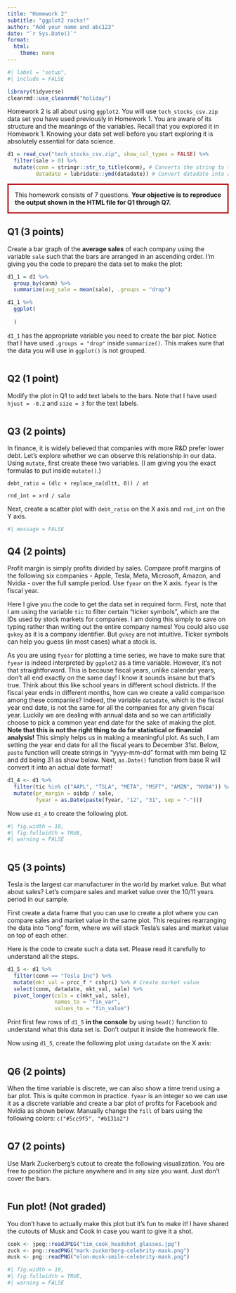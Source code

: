 ```yaml
---
title: "Homework 2"
subtitle: "ggplot2 rocks!"
author: "Add your name and abc123"
date: "`r Sys.Date()`"
format:
  html:
    theme: none
---
```


```r
#| label = "setup",
#| include = FALSE

library(tidyverse)
cleanrmd::use_cleanrmd("holiday")
```


Homework 2 is all about using `ggplot2`. You will use `tech_stocks_csv.zip` data set you have used previously in Homework 1. You are aware of its structure and the meanings of the variables. Recall that you explored it in Homework 1. Knowing your data set well before you start exploring it is absolutely essential for data science.

```r

d1 = read_csv("tech_stocks_csv.zip", show_col_types = FALSE) %>% 
  filter(sale > 0) %>% 
  mutate(conm = stringr::str_to_title(conm), # Converts the string to title case
         datadate = lubridate::ymd(datadate)) # Convert datadate into a date variable
```


<p style="border:3px; border-style:solid; border-color:#b50000; padding: 1em;">This homework consists of 7 questions. <b>Your objective is to reproduce the output shown in the HTML file for Q1 through Q7.</b> </p>


## Q1 (3 points)

Create a bar graph of the **average sales** of each company using the variable `sale` such that the bars are arranged in an ascending order. I'm giving you the code to prepare the data set to make the plot:

```r

d1_1 = d1 %>%
  group_by(conm) %>% 
  summarize(avg_sale = mean(sale), .groups = "drop")

d1_1 %>% 
  ggplot(
    
  )
```

`d1_1` has the appropriate variable you need to create the bar plot. Notice that I have used `.groups = "drop"` inside `summarize()`. This makes sure that the data you will use in `ggplot()` is not grouped.


```r


```

## Q2 (1 point)

Modify the plot in Q1 to add text labels to the bars. Note that I have used `hjust = -0.2` and `size = 3` for the text labels.

```r



```

## Q3 (2 points)

In finance, it is widely believed that companies with more R&D prefer lower debt. Let's explore whether we can observe this relationship in our data. Using `mutate`, first create these two variables. (I am giving you the exact formulas to put inside `mutate()`.)

`debt_ratio = (dlc + replace_na(dltt, 0)) / at`

`rnd_int = xrd / sale`

Next, create a scatter plot with `debt_ratio` on the X axis and `rnd_int` on the Y axis.


```r
#| message = FALSE

```


## Q4 (2 points)

Profit margin is simply profits divided by sales. Compare profit margins of the following six companies - Apple, Tesla, Meta, Microsoft, Amazon, and Nvidia - over the full sample period. Use `fyear` on the X axis. `fyear` is the fiscal year. 

Here I give you the code to get the data set in required form. First, note that I am using the variable `tic` to filter certain "ticker symbols", which are the IDs used by stock markets for companies. I am doing this simply to save on typing rather than writing out the entire company names! You could also use `gvkey` as it is a company identifier. But `gvkey` are not intuitive. Ticker symbols can help you guess (in most cases) what a stock is.


As you are using `fyear` for plotting a time series, we have to make sure that `fyear` is indeed interpreted by `ggplot2` as a time variable. However, it's not that straightforward. This is because fiscal years, unlike calendar years, don't all end exactly on the same day! I know it sounds insane but that's true. Think about this like school years in different school districts. If the fiscal year ends in different months, how can we create a valid comparison among these companies? Indeed, the variable `datadate`, which is the fiscal year end date, is not the same for all the companies for any given fiscal year. Luckily we are dealing with annual data and so we can artificially choose to pick a common year end date for the sake of making the plot. **Note that this is not the right thing to do for statistical or financial analysis!** This simply helps us in making a meaningful plot. As such, I am setting the year end date for all the fiscal years to December 31st. Below, `paste` function will create strings in "yyyy-mm-dd" format with mm being 12 and dd being 31 as show below. Next, `as.Date()` function from base R will convert it into an actual date format!

```r

d1_4 <- d1 %>% 
  filter(tic %in% c("AAPL", "TSLA", "META", "MSFT", "AMZN", "NVDA")) %>% 
  mutate(pr_margin = oibdp / sale,
         fyear = as.Date(paste(fyear, "12", "31", sep = "-")))
```


Now use `d1_4` to create the following plot.


```r
#| fig.width = 10,
#| fig.fullwidth = TRUE,
#| warning = FALSE



```

## Q5 (3 points)

Tesla is the largest car manufacturer in the world by market value. But what about sales? Let's compare sales and market value over the 10/11 years period in our sample.

First create a data frame that you can use to create a plot where you can compare sales and market value in the same plot. This requires rearranging the data into "long" form, where we will stack Tesla's sales and market value on top of each other. 


Here is the code to create such a data set. Please read it carefully to understand all the steps.
```r

d1_5 <- d1 %>% 
  filter(conm == "Tesla Inc") %>% 
  mutate(mkt_val = prcc_f * cshpri) %>% # Create market value
  select(conm, datadate, mkt_val, sale) %>% 
  pivot_longer(cols = c(mkt_val, sale), 
               names_to = "fin_var", 
               values_to = "fin_value")
```

Print first few rows of `d1_5` **in the console** by using `head()` function to understand what this data set is. Don't output it inside the homework file.

Now using `d1_5`, create the following plot using `datadate` on the X axis:


```r


```


## Q6 (2 points)

When the time variable is discrete, we can also show a time trend using a bar plot. This is quite common in practice. `fyear` is an integer so we can use it as a discrete variable and create a bar plot of profits for Facebook and Nvidia as shown below. Manually change the `fill` of bars using the following colors: `c("#5cc9f5", "#b131a2")`

```r

  
```

## Q7 (2 points)

Use Mark Zuckerberg's cutout to create the following visualization. You are free to position the picture anywhere and in any size you want. Just don't cover the bars.

```r


```


## Fun plot! (Not graded)

You don't have to actually make this plot but it's fun to make it! I have shared the cutouts of Musk and Cook in case you want to give it a shot.


```r
cook <- jpeg::readJPEG("tim_cook_headshot_glasses.jpg")
zuck <- png::readPNG("mark-zuckerberg-celebrity-mask.png")
musk <- png::readPNG("elon-musk-smile-celebrity-mask.png")
```

```r
#| fig.width = 10,
#| fig.fullwidth = TRUE,
#| warning = FALSE


```


